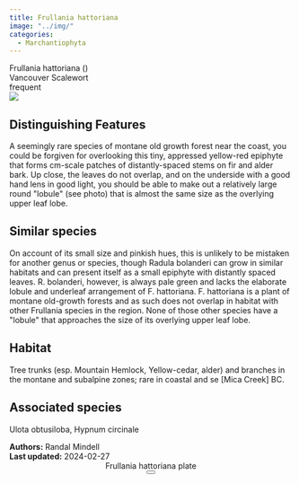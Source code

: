 ```yaml
---
title: Frullania hattoriana
image: "../img/"
categories:
  - Marchantiophyta
---
```


<div class="info-panel">
 <div class="info-top">
  <div class="taxon-scientific"><span class="taxon-name">Frullania hattoriana</span> <span class="taxon-authority"></span> <span class="taxon-family">()</span></div>
  <div class="taxon-common">Vancouver Scalewort</div>
 </div>
 <div class="info-bottom">
  <div class="taxon-qnd"></div>
  <div class="taxon-abundance">frequent</div>
 </div>
</div>
<div class="imerss-content-frame">
 <div class="imerss-image-header">
  <div class="imerss-image-holder imerss-column-left" data-toggle="tooltip" style="background-image: url(../img/)" title="">
  </div>

  <div class="imerss-image-holder imerss-column-right" data-toggle="tooltip" style="background-image: url(../img/)" title="">
  </div>
 </div>
 <div class="imerss-content-lower">
  <div class="imerss-column-left">
  <div class="tab-microscope" data-micromodal-trigger="modal-plate">
  <img src="../img/bryo guide microscope.png"/>
  </div>

<h2>Distinguishing Features</h2>

A seemingly rare species of montane old growth forest near the coast, you could be forgiven for overlooking this tiny, appressed yellow-red epiphyte that forms cm-scale patches of distantly-spaced stems on fir and alder bark. Up close, the leaves do not overlap, and on the underside with a good hand lens in good light, you should be able to make out a relatively large round &quot;lobule&quot; (see photo) that is almost the same size as the overlying upper leaf lobe.

<h2>Similar species</h2>

On account of its small size and pinkish hues, this is unlikely to be mistaken for another genus or species, though Radula bolanderi can grow in similar habitats and can present itself as a small epiphyte with distantly spaced leaves. R. bolanderi, however, is always pale green and lacks the elaborate lobule and underleaf arrangement of F. hattoriana. F. hattoriana is a plant of montane old-growth forests and as such does not overlap in habitat with other Frullania species in the region. None of those other species have a &quot;lobule&quot; that approaches the size of its overlying upper leaf lobe.

<h2>Habitat</h2>

Tree trunks (esp. Mountain Hemlock, Yellow-cedar, alder) and branches in the montane and subalpine zones; rare in coastal and se [Mica Creek] BC.

<h2>Associated species</h2>

Ulota obtusiloba, Hypnum circinale
</div>

<div class="imerss-column-right">

<div class="imerss-image-holder imerss-column-right" data-toggle="tooltip" style="background-image: url(../img/)" title="">
</div>

</div>

</div>
</div>

<div class="taxon-footer">
 <div class="taxon-authors"><b>Authors:</b> <span>Randal Mindell</span></div>
 <div class="taxon-update"><b>Last updated:</b> <span>2024-02-27</span></div>
</div>

<div class="modal micromodal-slide" id="modal-plate" aria-hidden="true">
 <div class="modal__overlay" tabindex="-1" data-micromodal-close>
  <div class="modal__container" role="dialog" aria-modal="true" aria-labelledby="modal-plate-title" >
   <header class="modal__header">
   <div class="modal__title" id="modal-plate-title">
  Frullania hattoriana plate
   </div>
   <button class="modal__close" aria-label="Close" data-micromodal-close></button>
   </header>
  <div class="modal__content" id="modal-plate-content">
   <div class="imerss-image-holder" data-toggle="tooltip" style="background-image: url(../img/)" title="">
  </div>
  </div>
  </div>
 </div>
</div>

<script src="../js/micromodal.min.js"></script>
<link href="../css/style-taxon.css" rel="stylesheet">
<link href="../css/micromodal.css" rel="stylesheet">

<script>
MicroModal.init();
</script>

